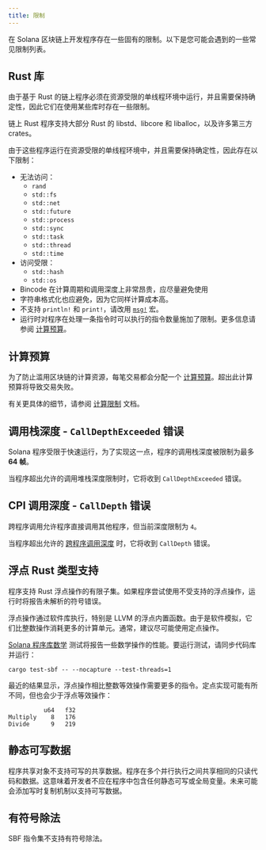 ```yaml
---
title: 限制
---
```


在 Solana 区块链上开发程序存在一些固有的限制。以下是您可能会遇到的一些常见限制列表。

## Rust 库

由于基于 Rust 的链上程序必须在资源受限的单线程环境中运行，并且需要保持确定性，因此它们在使用某些库时存在一些限制。

链上 Rust 程序支持大部分 Rust 的 libstd、libcore 和 liballoc，以及许多第三方 crates。

由于这些程序运行在资源受限的单线程环境中，并且需要保持确定性，因此存在以下限制：

- 无法访问：
  - `rand`
  - `std::fs`
  - `std::net`
  - `std::future`
  - `std::process`
  - `std::sync`
  - `std::task`
  - `std::thread`
  - `std::time`
- 访问受限：
  - `std::hash`
  - `std::os`
- Bincode 在计算周期和调用深度上非常昂贵，应尽量避免使用
- 字符串格式化也应避免，因为它同样计算成本高。
- 不支持 `println!` 和 `print!`，请改用
  [`msg!`](https://github.com/solana-labs/solana/blob/d9b0fc0e3eec67dfe4a97d9298b15969b2804fab/sdk/program/src/log.rs#L33)
  宏。
- 运行时对程序在处理一条指令时可以执行的指令数量施加了限制。更多信息请参阅
  [计算预算](/docs/core/fees#compute-budget)。

## 计算预算

为了防止滥用区块链的计算资源，每笔交易都会分配一个
[计算预算](/docs/references/terminology#compute-budget)。超出此计算预算将导致交易失败。

有关更具体的细节，请参阅 [计算限制](/docs/core/fees#compute-budget) 文档。

## 调用栈深度 - `CallDepthExceeded` 错误

Solana 程序受限于快速运行，为了实现这一点，程序的调用栈深度被限制为最多
**64 帧**。

当程序超出允许的调用堆栈深度限制时，它将收到 `CallDepthExceeded` 错误。

## CPI 调用深度 - `CallDepth` 错误

跨程序调用允许程序直接调用其他程序，但当前深度限制为 `4`。

当程序超出允许的 [跨程序调用深度](/docs/core/cpi) 时，它将收到 `CallDepth`
错误。

## 浮点 Rust 类型支持

程序支持 Rust 浮点操作的有限子集。如果程序尝试使用不受支持的浮点操作，运行时将报告未解析的符号错误。

浮点操作通过软件库执行，特别是 LLVM 的浮点内置函数。由于是软件模拟，它们比整数操作消耗更多的计算单元。通常，建议尽可能使用定点操作。

[Solana 程序库数学](https://github.com/solana-labs/solana-program-library/tree/master/libraries/math)
测试将报告一些数学操作的性能。要运行测试，请同步代码库并运行：

```shell
cargo test-sbf -- --nocapture --test-threads=1
```

最近的结果显示，浮点操作相比整数等效操作需要更多的指令。定点实现可能有所不同，但也会少于浮点等效操作：

```text
          u64   f32
Multiply    8   176
Divide      9   219
```

## 静态可写数据

程序共享对象不支持可写的共享数据。程序在多个并行执行之间共享相同的只读代码和数据。这意味着开发者不应在程序中包含任何静态可写或全局变量。未来可能会添加写时复制机制以支持可写数据。

## 有符号除法

SBF 指令集不支持有符号除法。
